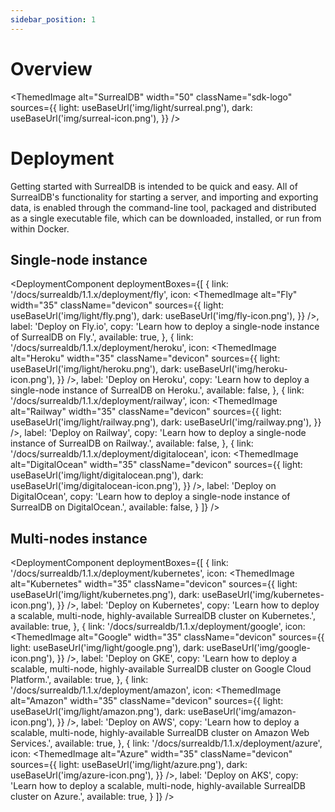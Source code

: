 ```yaml
---
sidebar_position: 1
---
```



# Overview

<ThemedImage
  alt="SurrealDB"
  width="50"
  className="sdk-logo"
  sources={{
    light: useBaseUrl('img/light/surreal.png'),
    dark: useBaseUrl('img/surreal-icon.png'),
  }}
/>

# Deployment

Getting started with SurrealDB is intended to be quick and easy. All of SurrealDB's functionality for starting a server, and importing and exporting data, is enabled through the command-line tool, packaged and distributed as a single executable file, which can be downloaded, installed, or run from within Docker.

## Single-node instance

<DeploymentComponent
  deploymentBoxes={[
    {
      link: '/docs/surrealdb/1.1.x/deployment/fly',
      icon: <ThemedImage
            alt="Fly"
            width="35"
            className="devicon"
            sources={{
              light: useBaseUrl('img/light/fly.png'),
              dark: useBaseUrl('img/fly-icon.png'),
            }}
          />,
      label: 'Deploy on Fly.io',
      copy: 'Learn how to deploy a single-node instance of SurrealDB on Fly.',
      available: true,
    },
    {
      link: '/docs/surrealdb/1.1.x/deployment/heroku',
      icon: <ThemedImage
          alt="Heroku"
          width="35"
          className="devicon"
          sources={{
            light: useBaseUrl('img/light/heroku.png'),
            dark: useBaseUrl('img/heroku-icon.png'),
          }}
        />,
      label: 'Deploy on Heroku',
      copy: 'Learn how to deploy a single-node instance of SurrealDB on Heroku.',
      available: false,
    },
    {
      link: '/docs/surrealdb/1.1.x/deployment/railway',
      icon: <ThemedImage
          alt="Railway"
          width="35"
          className="devicon"
          sources={{
            light: useBaseUrl('img/light/railway.png'),
            dark: useBaseUrl('img/railway.png'),
          }}
        />,
      label: 'Deploy on Railway',
      copy: 'Learn how to deploy a single-node instance of SurrealDB on Railway.',
      available: false,
    },
    {
      link: '/docs/surrealdb/1.1.x/deployment/digitalocean',
      icon: <ThemedImage
          alt="DigitalOcean"
          width="35"
          className="devicon"
          sources={{
            light: useBaseUrl('img/light/digitalocean.png'),
            dark: useBaseUrl('img/digitalocean-icon.png'),
          }}
        />,
      label: 'Deploy on DigitalOcean',
      copy: 'Learn how to deploy a single-node instance of SurrealDB on DigitalOcean.',
      available: false,
    }
  ]}
/>

## Multi-nodes instance

<DeploymentComponent 
  deploymentBoxes={[
    {
      link: '/docs/surrealdb/1.1.x/deployment/kubernetes',
      icon: <ThemedImage
          alt="Kubernetes"
          width="35"
          className="devicon"
          sources={{
            light: useBaseUrl('img/light/kubernetes.png'),
            dark: useBaseUrl('img/kubernetes-icon.png'),
          }}
        />,
      label: 'Deploy on Kubernetes',
      copy: 'Learn how to deploy a scalable, multi-node, highly-available SurrealDB cluster on Kubernetes.',
      available: true,
    },
    {
      link: '/docs/surrealdb/1.1.x/deployment/google',
      icon: <ThemedImage
          alt="Google"
          width="35"
          className="devicon"
          sources={{
            light: useBaseUrl('img/light/google.png'),
            dark: useBaseUrl('img/google-icon.png'),
          }}
        />,
      label: 'Deploy on GKE',
      copy: 'Learn how to deploy a scalable, multi-node, highly-available SurrealDB cluster on Google Cloud Platform.',
      available: true,
    },
    {
      link: '/docs/surrealdb/1.1.x/deployment/amazon',
      icon: <ThemedImage
          alt="Amazon"
          width="35"
          className="devicon"
          sources={{
            light: useBaseUrl('img/light/amazon.png'),
            dark: useBaseUrl('img/amazon-icon.png'),
          }}
        />,
      label: 'Deploy on AWS',
      copy: 'Learn how to deploy a scalable, multi-node, highly-available SurrealDB cluster on Amazon Web Services.',
      available: true,
    },
    {
      link: '/docs/surrealdb/1.1.x/deployment/azure',
      icon: <ThemedImage
          alt="Azure"
          width="35"
          className="devicon"
          sources={{
            light: useBaseUrl('img/light/azure.png'),
            dark: useBaseUrl('img/azure-icon.png'),
          }}
        />,
      label: 'Deploy on AKS',
      copy: 'Learn how to deploy a scalable, multi-node, highly-available SurrealDB cluster on Azure.',
      available: true,
    }
  ]}
/>